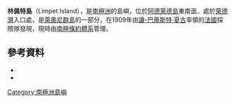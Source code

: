 {{coord|67|38|S|68|18|W|source:GNIS|display=title}}

'''林佩特島'''（Limpet Island），是[[南極洲|南極洲]]的島嶼，位於[[阿德萊德島|阿德萊德島]]東南面，處於[[萊德灣|萊德灣]]入口處，是[[萊奧尼群島|萊奧尼群島]]的一部分，在1909年由[[讓-巴蒂斯特·夏古|讓-巴蒂斯特·夏古]]率領的[[法國|法國]]探險隊發現，現時由[[南極條約體系|南極條約體系]]管理。

==參考資料==
*{{cite gnis | type = antarid | id = 8834| name = Limpet Island | accessdate = 2013-06-15}}
*{{usgs-gazetteer|id=8834}}

{{DEFAULTSORT:Limpet Island}}
[[Category:南極洲島嶼|Category:南極洲島嶼]]


{{AdelaideIsland-geo-stub}}